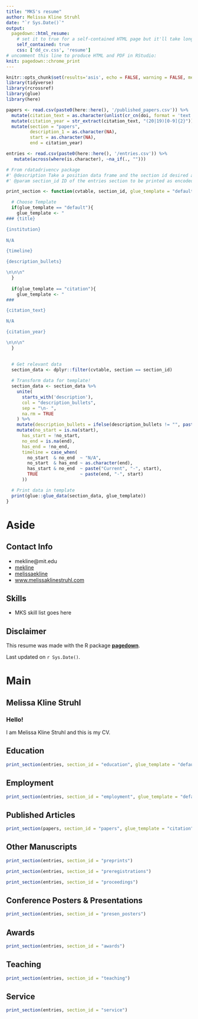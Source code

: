 ```yaml
---
title: "MKS's resume"
author: Melissa Kline Struhl
date: "`r Sys.Date()`"
output:
  pagedown::html_resume:
    # set it to true for a self-contained HTML page but it'll take longer to render
    self_contained: true
    css: ['dd_cv.css', 'resume']
# uncomment this line to produce HTML and PDF in RStudio:
knit: pagedown::chrome_print
---
```

```r
knitr::opts_chunk$set(results='asis', echo = FALSE, warning = FALSE, message = FALSE)
library(tidyverse)
library(rcrossref)
library(glue)
library(here)
```

```r
papers <- read.csv(paste0(here::here(), '/published_papers.csv')) %>%
  mutate(citation_text = as.character(unlist(cr_cn(doi, format = 'text', style = "apa")))) %>%
  mutate(citation_year = str_extract(citation_text, "(20|19)[0-9]{2}")) %>%
  mutate(section = "papers",
         description_1 = as.character(NA),
         start = as.character(NA),
         end = citation_year) 

entries <- read.csv(paste0(here::here(), '/entries.csv')) %>%
   mutate(across(where(is.character), ~na_if(., "")))

```


```r
# From rdatadrivencv package
#' @description Take a position data frame and the section id desired and prints the section to markdown.
#' @param section_id ID of the entries section to be printed as encoded by the `section` column of the `entries` table

print_section <- function(cvtable, section_id, glue_template = "default"){

  # Choose Template
  if(glue_template == "default"){
    glue_template <- "
### {title}

{institution}
    
N/A

{timeline}

{description_bullets}

\n\n\n"
  }
  
  if(glue_template == "citation"){
    glue_template <- "
### 

{citation_text}

N/A

{citation_year}

\n\n\n"  
  }
  

  # Get relevant data
  section_data <- dplyr::filter(cvtable, section == section_id)
  
  # Transform data for template!
  section_data <- section_data %>%
    unite(
      starts_with('description'),
      col = "description_bullets",
      sep = "\n- ",
      na.rm = TRUE
    ) %>%
    mutate(description_bullets = ifelse(description_bullets != "", paste0("- ", description_bullets), "")) %>%
    mutate(no_start = is.na(start),
      has_start = !no_start,
      no_end = is.na(end),
      has_end = !no_end,
      timeline = case_when(
        no_start  & no_end  ~ "N/A",
        no_start  & has_end ~ as.character(end),
        has_start & no_end  ~ paste("Current", "-", start),
        TRUE                ~ paste(end, "-", start)
      ))

  # Print data in template
  print(glue::glue_data(section_data, glue_template))
}
```

Aside
================================================================================

Contact Info {#contact}
--------------------------------------------------------------------------------


- <i class="fa fa-envelope"></i> mekline@mit.edu
- <i class="fa fa-github"></i> [mekline](https://github.com/mekline)
- <i class="fa fa-twitter"></i> [melissaekline](https://twitter.com/melissaekline)
- <i class="fa fa-globe"></i> [www.melissaklinestruhl.com](www.melissaklinestruhl.com)


Skills {#skills}
--------------------------------------------------------------------------------

- MKS skill list goes here


Disclaimer {#disclaimer}
--------------------------------------------------------------------------------

This resume was made with the R package [**pagedown**](https://github.com/rstudio/pagedown).

Last updated on `r Sys.Date()`.



Main
================================================================================

Melissa Kline Struhl {#title}
--------------------------------------------------------------------------------

### Hello!

I am Melissa Kline Struhl and this is my CV.


Education {data-icon=graduation-cap data-concise=true}
--------------------------------------------------------------------------------

```r
print_section(entries, section_id = "education", glue_template = "default")
```

Employment {data-icon=laptop}
--------------------------------------------------------------------------------

```r
print_section(entries, section_id = "employment", glue_template = "default")
```


<!-- Research Experience {data-icon=laptop} EXAMPLE FOR MAKING TEMPLATES!-->
<!-- -------------------------------------------------------------------------------- -->

<!-- ### Graduate Research Assistant -->

<!-- Beijing Institute of Genomics, Chinese Academy of Sciences -->

<!-- Beijing, China -->

<!-- 2011 - 2014 -->

<!-- - Performed computational biology research towards understanding regulation of alternative splicing in human and mouse transcriptome. -->
<!-- - Found EGFR pathway related mutations, aimed to understand the impacts of cancer mutations on EGFR signaling pathway. -->

<!-- ### Bioinformatican -->

<!-- My Health Gene Technology Co., Ltd. -->

<!-- Beijing, China -->

<!-- 2015 - 2016 -->

<!-- - Investigated how cancer cells spread to other parts of the body at the single cell level. -->


Published Articles {data-icon=file}
--------------------------------------------------------------------------------

```r
print_section(papers, section_id = "papers", glue_template = "citation")
```

Other Manuscripts {data-icon=file}
--------------------------------------------------------------------------------
```r
print_section(entries, section_id = "preprints")
```

```r
print_section(entries, section_id = "preregistrations")
```

```r
print_section(entries, section_id = "proceedings")
```

Conference Posters & Presentations {data-icon=person}
--------------------------------------------------------------------------------
```r
print_section(entries, section_id = "presen_posters")
```

Awards {data-icon=person}
--------------------------------------------------------------------------------
```r
print_section(entries, section_id = "awards")
```

Teaching {data-icon=person}
--------------------------------------------------------------------------------
```r
print_section(entries, section_id = "teaching")
```

Service {data-icon=person}
--------------------------------------------------------------------------------
```r
print_section(entries, section_id = "service")
```
